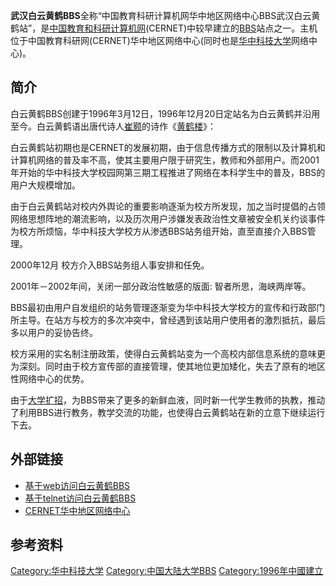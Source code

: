 {{unreferenced|time=2012-09-16T02:41:12+00:00}}
'''武汉白云黄鹤BBS'''全称“中国教育科研计算机网华中地区网络中心BBS武汉白云黄鹤站”，是[[中国教育和科研计算机网|中国教育和科研计算机网]](CERNET)中较早建立的[[BBS|BBS]]站点之一。主机位于中国教育科研网(CERNET)华中地区网络中心(同时也是[[华中科技大学|华中科技大学]]网络中心)。

== 简介 ==

白云黄鹤BBS创建于1996年3月12日，1996年12月20日定站名为白云黄鹤并沿用至今。白云黄鹤语出唐代诗人[[崔颢|崔颢]]的诗作《[[黄鹤楼|黄鹤楼]]》：

{{Quotation|昔人已乘黄鹤去，此地空余黄鹤楼。黄鹤一去不复返，白云千载空悠悠。}}

白云黄鹤站初期也是CERNET的发展初期，由于信息传播方式的限制以及计算机和计算机网络的普及率不高，使其主要用户限于研究生，教师和外部用户。而2001年开始的华中科技大学校园网第三期工程推进了网络在本科学生中的普及，BBS的用户大规模增加。

由于白云黄鹤站对校内外舆论的重要影响逐渐为校方所发现，加之当时提倡的占领网络思想阵地的潮流影响，以及历次用户涉嫌发表政治性文章被安全机关约谈事件为校方所烦恼，华中科技大学校方从渗透BBS站务组开始，直至直接介入BBS管理。

2000年12月 校方介入BBS站务组人事安排和任免。

2001年－2002年间，关闭一部分政治性敏感的版面: 智者所思，海峡两岸等。

BBS最初由用户自发组织的站务管理逐渐变为华中科技大学校方的宣传和行政部门所主导。在站方与校方的多次冲突中，曾经遇到该站用户使用者的激烈抵抗，最后多以用户的妥协告终。

校方采用的实名制注册政策，使得白云黄鹤站变为一个高校内部信息系统的意味更为深刻。同时由于校方宣传部的直接管理，使其地位更加矮化，失去了原有的地区性网络中心的优势。

由于[[大学扩招|大学扩招]]，为BBS带来了更多的新鲜血液，同时新一代学生教师的执教，推动了利用BBS进行教务，教学交流的功能，也使得白云黄鹤站在新的立意下继续运行下去。
<!-- 
== 特色版面 ==

=== 大江东去 ===


=== 华中学人 ===


=== 网友原创 ===


=== 系统安全 ===


== 社群文化 ==

=== 年度十大水手 ===

=== 关税，波波斯，报告 ===

== 白云黄鹤站系统 ==



== 白云黄鹤站和CTerm ==


==参见== -->
==外部链接==
*[https://web.archive.org/web/20190521102051/http://bbs.whnet.edu.cn/ 基于web访问白云黄鹤BBS]
*[telnet://bbs.whnet.edu.cn 基于telnet访问白云黄鹤BBS]
*[https://web.archive.org/web/20170712030002/http://www.whnet.edu.cn/ CERNET华中地区网络中心]

==参考资料==

{{Reflist|2}}

{{华中科技大学}}
[[Category:华中科技大学|Category:华中科技大学]]
[[Category:中国大陆大学BBS|Category:中国大陆大学BBS]]
[[Category:1996年中國建立|Category:1996年中國建立]]